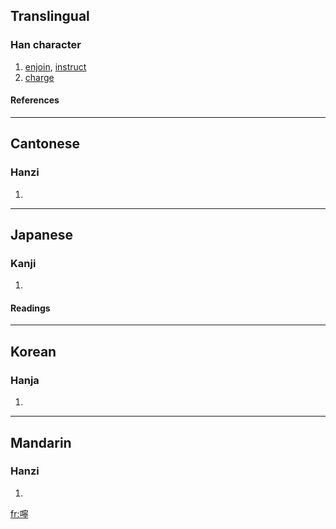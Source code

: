 {{see|咛}}

==Translingual==
===Han character===
{{Han char|rn=30|rad=口|as=14|sn=17|four=6302<sub>1</sub>|canj=口十心弓 (RJPN)}}
# [[enjoin]], [[instruct]]
# [[charge]]
====References====
{{Han ref|kx=0211.230|dkj=04445|dj=0434.180|hdz=10697.180|uh=5680|ud=22144|bh=C07B|bd=49275}}
----
==Cantonese==
===Hanzi===
{{yue-hanzi|jyut=|y=ning4}}
# {{defn|Cantonese}}
----
==Japanese==
===Kanji===
{{ja-kanji|grade=|rs=口14}}
# {{defn|Japanese}} 
====Readings====
{{ja-readings|on=[[でい]] (dei), [[にょう]] (nyō), [[ねい]] (nei)|kun=}}
----
==Korean==
===Hanja===
{{ko-hanja|hangeul=녕|rv=nyeong|mr=nyŏng}}
# {{defn|Korean}}
----
==Mandarin==
===Hanzi===
{{cmn-hanzi|sim=咛|pin=[[níng]] ([[ning2]])|wg=ning<sup>2</sup>}}
# {{defn|Mandarin}}

[[fr:嚀]]